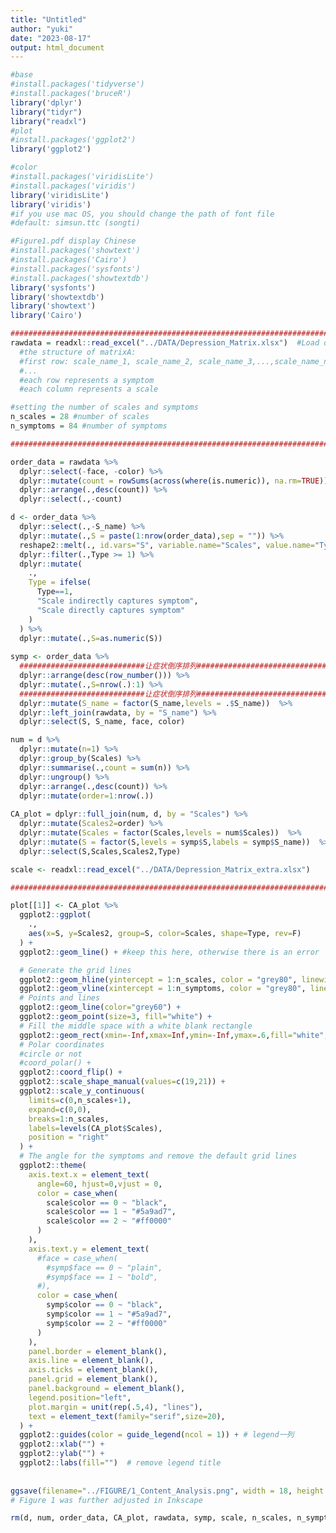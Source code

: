 ```yaml
---
title: "Untitled"
author: "yuki"
date: "2023-08-17"
output: html_document
---
```

```r
#base
#install.packages('tidyverse')
#install.packages('bruceR')
library('dplyr')
library("tidyr")
library("readxl")
#plot
#install.packages('ggplot2')
library('ggplot2')

#color
#install.packages('viridisLite')
#install.packages('viridis')
library('viridisLite')
library('viridis')
#if you use mac OS, you should change the path of font file
#default: simsun.ttc (songti)

#Figure1.pdf display Chinese
#install.packages('showtext')
#install.packages('Cairo')
#install.packages('sysfonts')
#install.packages('showtextdb')
library('sysfonts')
library('showtextdb')
library('showtext')
library('Cairo')
```

```r
################################################################################
rawdata = readxl::read_excel("../DATA/Depression_Matrix.xlsx")  #Load data for plot (difference between specific and compound symptoms)
  #the structure of matrixA: 
  #first row: scale_name_1, scale_name_2, scale_name_3,...,scale_name_n,S_name
  #...
  #each row represents a symptom
  #each column represents a scale

#setting the number of scales and symptoms 
n_scales = 28 #number of scales
n_symptoms = 84 #number of symptoms

################################################################################

order_data = rawdata %>%
  dplyr::select(-face, -color) %>%
  dplyr::mutate(count = rowSums(across(where(is.numeric)), na.rm=TRUE)) %>%
  dplyr::arrange(.,desc(count)) %>%
  dplyr::select(.,-count)

d <- order_data %>%
  dplyr::select(.,-S_name) %>%
  dplyr::mutate(.,S = paste(1:nrow(order_data),sep = "")) %>%
  reshape2::melt(., id.vars="S", variable.name="Scales", value.name="Type") %>%
  dplyr::filter(.,Type >= 1) %>%
  dplyr::mutate(
    .,
    Type = ifelse(
      Type==1,
      "Scale indirectly captures symptom",
      "Scale directly captures symptom"
    )
  ) %>%
  dplyr::mutate(.,S=as.numeric(S))
  
symp <- order_data %>%
  ############################让症状倒序排列##################################
  dplyr::arrange(desc(row_number())) %>%
  dplyr::mutate(.,S=nrow(.):1) %>%
  ############################让症状倒序排列##################################
  dplyr::mutate(S_name = factor(S_name,levels = .$S_name))  %>%
  dplyr::left_join(rawdata, by = "S_name") %>%
  dplyr::select(S, S_name, face, color) 

num = d %>%
  dplyr::mutate(n=1) %>%
  dplyr::group_by(Scales) %>%
  dplyr::summarise(.,count = sum(n)) %>%
  dplyr::ungroup() %>%
  dplyr::arrange(.,desc(count)) %>%
  dplyr::mutate(order=1:nrow(.))
  
CA_plot = dplyr::full_join(num, d, by = "Scales") %>%
  dplyr::mutate(Scales2=order) %>%
  dplyr::mutate(Scales = factor(Scales,levels = num$Scales))  %>%
  dplyr::mutate(S = factor(S,levels = symp$S,labels = symp$S_name))  %>%
  dplyr::select(S,Scales,Scales2,Type)

scale <- readxl::read_excel("../DATA/Depression_Matrix_extra.xlsx")

################################################################################
```

```r
plot[[1]] <- CA_plot %>%
  ggplot2::ggplot(
    .,
    aes(x=S, y=Scales2, group=S, color=Scales, shape=Type, rev=F)
  ) +
  ggplot2::geom_line() + #keep this here, otherwise there is an error 

  # Generate the grid lines
  ggplot2::geom_hline(yintercept = 1:n_scales, color = "grey80", linewidth = .2) +
  ggplot2::geom_vline(xintercept = 1:n_symptoms, color = "grey80", linewidth = .2) +
  # Points and lines
  ggplot2::geom_line(color="grey60") +
  ggplot2::geom_point(size=3, fill="white") +
  # Fill the middle space with a white blank rectangle
  ggplot2::geom_rect(xmin=-Inf,xmax=Inf,ymin=-Inf,ymax=.6,fill="white", color=NA) +
  # Polar coordinates 
  #circle or not
  #coord_polar() +
  ggplot2::coord_flip() +
  ggplot2::scale_shape_manual(values=c(19,21)) +
  ggplot2::scale_y_continuous(
    limits=c(0,n_scales+1),
    expand=c(0,0),
    breaks=1:n_scales,
    labels=levels(CA_plot$Scales),
    position = "right"
  ) +
  # The angle for the symptoms and remove the default grid lines
  ggplot2::theme(
    axis.text.x = element_text(
      angle=60, hjust=0,vjust = 0,
      color = case_when(
        scale$color == 0 ~ "black",
        scale$color == 1 ~ "#5a9ad7",
        scale$color == 2 ~ "#ff0000"
      )
    ),
    axis.text.y = element_text(
      #face = case_when(
        #symp$face == 0 ~ "plain",
        #symp$face == 1 ~ "bold",
      #),
      color = case_when(
        symp$color == 0 ~ "black",
        symp$color == 1 ~ "#5a9ad7",
        symp$color == 2 ~ "#ff0000"
      )
    ),
    panel.border = element_blank(),
    axis.line = element_blank(),
    axis.ticks = element_blank(),
    panel.grid = element_blank(),
    panel.background = element_blank(),
    legend.position="left",
    plot.margin = unit(rep(.5,4), "lines"),
    text = element_text(family="serif",size=20),
  ) +
  ggplot2::guides(color = guide_legend(ncol = 1)) + # legend一列
  ggplot2::xlab("") +
  ggplot2::ylab("") +  
  ggplot2::labs(fill="")  # remove legend title
    
    
ggsave(filename="../FIGURE/1_Content_Analysis.png", width = 18, height = 32)
# Figure 1 was further adjusted in Inkscape

rm(d, num, order_data, CA_plot, rawdata, symp, scale, n_scales, n_symptoms)
```
